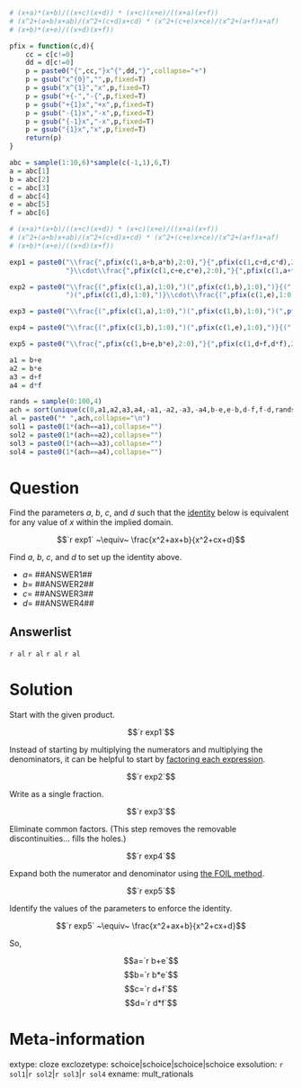 ```r
# (x+a)*(x+b)/((x+c)(x+d)) * (x+c)(x+e)/((x+a)(x+f))
# (x^2+(a+b)x+ab)/(x^2+(c+d)x+cd) * (x^2+(c+e)x+ce)/(x^2+(a+f)x+af)
# (x+b)*(x+e)/((x+d)(x+f))

pfix = function(c,d){
    cc = c[c!=0]
    dd = d[c!=0]
    p = paste0("{",cc,"}x^{",dd,"}",collapse="+")
    p = gsub("x^{0}","",p,fixed=T)
    p = gsub("x^{1}","x",p,fixed=T)
    p = gsub("+{-","-{",p,fixed=T)
    p = gsub("+{1}x","+x",p,fixed=T)
    p = gsub("-{1}x","-x",p,fixed=T)
    p = gsub("{-1}x","-x",p,fixed=T)
    p = gsub("{1}x","x",p,fixed=T)
    return(p)
}

abc = sample(1:10,6)*sample(c(-1,1),6,T)
a = abc[1]
b = abc[2]
c = abc[3]
d = abc[4]
e = abc[5]
f = abc[6]

# (x+a)*(x+b)/((x+c)(x+d)) * (x+c)(x+e)/((x+a)(x+f))
# (x^2+(a+b)x+ab)/(x^2+(c+d)x+cd) * (x^2+(c+e)x+ce)/(x^2+(a+f)x+af)
# (x+b)*(x+e)/((x+d)(x+f))

exp1 = paste0("\\frac{",pfix(c(1,a+b,a*b),2:0),"}{",pfix(c(1,c+d,c*d),2:0),
              "}\\cdot\\frac{",pfix(c(1,c+e,c*e),2:0),"}{",pfix(c(1,a+f,a*f),2:0),"}")

exp2 = paste0("\\frac{(",pfix(c(1,a),1:0),")(",pfix(c(1,b),1:0),")}{(",pfix(c(1,c),1:0),
              ")(",pfix(c(1,d),1:0),")}\\cdot\\frac{(",pfix(c(1,e),1:0),")(",pfix(c(1,c),1:0),")}{(",pfix(c(1,a),1:0),")(",pfix(c(1,f),1:0),")}")

exp3 = paste0("\\frac{(",pfix(c(1,a),1:0),")(",pfix(c(1,b),1:0),")(",pfix(c(1,e),1:0),")(",pfix(c(1,c),1:0),")}{(",pfix(c(1,c),1:0),")(",pfix(c(1,d),1:0),")(",pfix(c(1,a),1:0),")(",pfix(c(1,f),1:0),")}")

exp4 = paste0("\\frac{(",pfix(c(1,b),1:0),")(",pfix(c(1,e),1:0),")}{(",pfix(c(1,d),1:0),")(",pfix(c(1,f),1:0),")}")

exp5 = paste0("\\frac{",pfix(c(1,b+e,b*e),2:0),"}{",pfix(c(1,d+f,d*f),2:0),"}",collapse="")

a1 = b+e
a2 = b*e
a3 = d+f
a4 = d*f

rands = sample(0:100,4)
ach = sort(unique(c(0,a1,a2,a3,a4,-a1,-a2,-a3,-a4,b-e,e-b,d-f,f-d,rands,-rands)))
al = paste0("* ",ach,collapse="\n")
sol1 = paste0(1*(ach==a1),collapse="")
sol2 = paste0(1*(ach==a2),collapse="")
sol3 = paste0(1*(ach==a3),collapse="")
sol4 = paste0(1*(ach==a4),collapse="")

```

Question
========

Find the parameters $a$, $b$, $c$, and $d$ such that the [identity](https://en.wikipedia.org/wiki/Identity_(mathematics)) below is equivalent for any value of $x$ within the implied domain.

$$`r exp1` ~\equiv~ \frac{x^2+ax+b}{x^2+cx+d}$$

Find $a$, $b$, $c$, and $d$ to set up the identity above.

* $a=$ ##ANSWER1##
* $b=$ ##ANSWER2##
* $c=$ ##ANSWER3##
* $d=$ ##ANSWER4##


Answerlist
--------

`r al`
`r al`
`r al`
`r al`


Solution
========

Start with the given product.

$$`r exp1`$$

Instead of starting by multiplying the numerators and multiplying the denominators, it can be helpful to start by [factoring each expression](https://www.khanacademy.org/math/algebra/x2f8bb11595b61c86:quadratics-multiplying-factoring/x2f8bb11595b61c86:factor-quadratics-intro/a/factoring-quadratics-leading-coefficient-1).

$$`r exp2`$$

Write as a single fraction.

$$`r exp3`$$

Eliminate common factors. (This step removes the removable discontinuities... fills the holes.)

$$`r exp4`$$

Expand both the numerator and denominator using [the FOIL method](https://en.wikipedia.org/wiki/FOIL_method).

$$`r exp5`$$

Identify the values of the parameters to enforce the identity.

$$`r exp5` ~\equiv~ \frac{x^2+ax+b}{x^2+cx+d}$$

So,

$$a=`r b+e`$$
$$b=`r b*e`$$
$$c=`r d+f`$$
$$d=`r d*f`$$


Meta-information
============
extype: cloze
exclozetype: schoice|schoice|schoice|schoice
exsolution: `r sol1`|`r sol2`|`r sol3`|`r sol4`
exname: mult_rationals